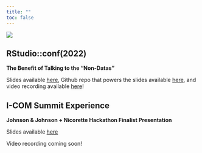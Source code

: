 ```yaml
---
title: ""
toc: false
---
```

::: {.column-screen}
![](posts/imgs/banner.png){fig-alt="a hand-drawn banner of confetti"}
:::

## RStudio::conf(2022)
**The Benefit of Talking to the "Non-Datas"**

Slides available [here](https://rconf-2022-caro-buck.netlify.app/#/section), Github repo that powers the slides available [here](https://github.com/carobuck/rconf-talk-2022-slides), and video recording available [here](https://www.rstudio.com/conference/2022/talks/benefit-of-talking-to-non-datas/)!


## I-COM Summit Experience 
**Johnson & Johnson + Nicorette Hackathon Finalist Presentation**

Slides available [here](https://github.com/carobuck/icom-hackathon-2021)

Video recording coming soon!
